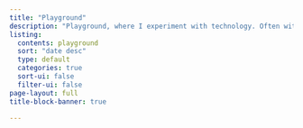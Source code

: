 ```yaml
---
title: "Playground"
description: "Playground, where I experiment with technology. Often with quarto itself."
listing:
  contents: playground
  sort: "date desc"
  type: default
  categories: true
  sort-ui: false
  filter-ui: false
page-layout: full
title-block-banner: true

---
```




